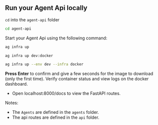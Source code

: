 ## Run your Agent Api locally

`cd` into the `agent-api` folder

```bash
cd agent-api
```

Start your Agent Api using the following command:

<CodeGroup>

```bash terminal
ag infra up
```

```bash shorthand
ag infra up dev:docker
```

```bash full options
ag infra up --env dev --infra docker
```

</CodeGroup>

**Press Enter** to confirm and give a few seconds for the image to download (only the first time). Verify container status and view logs on the docker dashboard.

- Open localhost:8000/docs to view the FastAPI routes.

Notes:

- The `Agents` are defined in the `agents` folder.
- The api routes are defined in the `api` folder.
